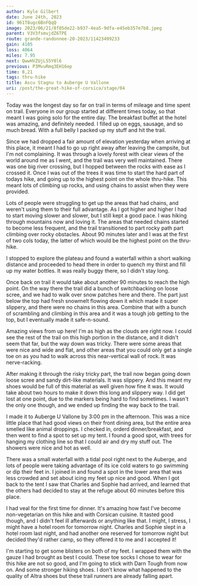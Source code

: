 ```yaml
---
author: Kyle Gilbert
date: June 24th, 2023
id: 961T8ugc6BnFQqQ
image: 2023/06/21/8f85de22-b937-4ea5-9dfa-e45eb357e7b8.jpeg
parent: V3V3fsmvjdZ6TPE
route: grande-randonnee-20-2023/11423499233
gain: 4105
loss: 4064
miles: 7.95
next: QwwHVZUjL55Y0l6
previous: P3MvuRmq3EH16ep
time: 8,21
tags: thru-hike
title: Ascu Stagnu to Auberge U Vallone
uri: /post/the-great-hike-of-corsica/stage/04
---
```


<Stats />

<Route />

Today was the longest day so far on trail in terms of mileage and time spent
on trail. Everyone in our group started at different times today, so that meant
I was going solo for the entire day. The breakfast buffet at the hotel was
amazing, and definitely needed. I filled up on eggs, sausage, and so much
bread. With a full belly I packed up my stuff and hit the trail.

Since we had dropped a fair amount of elevation yesterday when arriving at
this place, it meant I had to go up right away after leaving the campsite, but
I'm not complaining. It was through a lovely forest with clear views of the world
around me as I went, and the trail was very well maintained. There was one big
river crossing, but I hopped between the rocks with ease as I crossed it. Once
I was out of the trees it was time to start the hard part of todays hike, and
going up to the highest point on the whole thru-hike. This meant lots of
climbing up rocks, and using chains to assist when they were provided.

Lots of people were struggling to get up the areas that had chains, and weren't
using them to their full advantage. As I got higher and higher I had to start
moving slower and slower, but I still kept a good pace. I was hiking through
mountains now and loving it. The areas that needed chains started to become
less frequent, and the trail transitioned to part rocky path part climbing over
rocky obstacles. About 90 minutes later and I was at the first of two cols today,
the latter of which would be the highest point on the thru-hike.

I stopped to explore the plateau and found a waterfall within a short walking
distance and proceeded to head there in order to quench my thirst and fill up
my water bottles. It was really buggy there, so I didn't stay long.

Once back on trail it would take about another 90 minutes to reach the high
point. On the way there the trail did a bunch of switchbacking on loose scree,
and we had to walk over snow patches here and there. The part just below the top
had fresh snowmelt flowing down it which made it super slippery, and there
were no chains in this area. Combine that with a bunch of scrambling and
climbing in this area and it was a tough job getting to the top, but I eventually
made it safe-n-sound.

Amazing views from up here! I'm as high as the clouds are right now. I could see
the rest of the trail on this high portion in the distance, and it didn't seem
that far, but the way down was tricky. There were some areas that were nice and
wide and flat, and other areas that you could only get a single toe on as you
had to walk across this near-vertical wall of rock. It was nerve-racking.

After making it through the risky tricky part, the trail now began going down
loose scree and sandy dirt-like materials. It was slippery. And this meant my
shoes would be full of this material as well given how fine it was. It would
take about two hours to make it down this long and slippery way. I did get
lost at one point, due to the markers being hard to find sometimes. I wasn't the
only one though, and we ended up finding the way back to the trail.

I made it to Auberge U Vallone by 3:00 pm in the afternoon. This was a nice little
place that had good views on their front dining area, but the entire area smelled
like animal droppings. I checked in, orderd dinner/breakfast, and then went to
find a spot to set up my tent. I found a good spot, with trees for hanging my
clothing line so that I could air and dry my stuff out. The showers were nice
and hot as well.

There was a small waterfall with a tidal pool right next to the Auberge, and lots
of people were taking advantage of its ice cold waters to go swimming or dip
their feet in. I joined in and found a spot in the lower area that was less
crowded and set about icing my feet up nice and good. When I got back to the
tent I saw that Charles and Sophie had arrived, and learned that the others
had decided to stay at the refuge about 60 minutes before this place.

I had veal for the first time for dinner. It's amazing how fast I've become
non-vegetarian on this hike and with Corsican cuisine. It tasted good though,
and I didn't feel ill afterwards or anything like that. I might, I stress, I
might have a hotel room for tomorrow night. Charles and Sophie slept in a hotel
room last night, and had another one reserved for tomorrow night but decided
they'd rather camp, so they offered it to me and I accepted it!

I'm starting to get some blisters on both of my feet. I wrapped them with the
gauze I had brought as best I could. These toe socks I chose to wear for this
hike are not so good, and I'm going to stick with Darn Tough from now on. And
some stronger hiking shoes. I don't know what happened to the quality of Altra
shoes but these trail runners are already falling apart.

